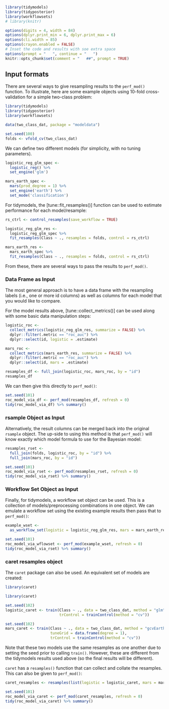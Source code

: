 ```r
library(tidymodels)
library(tidyposterior)
library(workflowsets)
# library(knitr)

options(digits = 4, width = 84)
options(dplyr.print_min = 6, dplyr.print_max = 6)
options(cli.width = 85)
options(crayon.enabled = FALSE)
# Inset the code and results with soe extra space
options(prompt = "   ", continue = "   ")
knitr::opts_chunk$set(comment = "   ##", prompt = TRUE)
```

## Input formats

There are several ways to give resampling results to the `perf_mod()` function. To illustrate, here are some example objects using 10-fold cross-validation for a simple two-class problem: 

```r
library(tidymodels)
library(tidyposterior)
library(workflowsets)

data(two_class_dat, package = "modeldata")

set.seed(100)
folds <- vfold_cv(two_class_dat)
```

We can define two different models (for simplicity, with no tuning parameters).

```r
logistic_reg_glm_spec <-
  logistic_reg() %>%
  set_engine('glm')

mars_earth_spec <-
  mars(prod_degree = 1) %>%
  set_engine('earth') %>%
  set_mode('classification')
```

For tidymodels, the [tune::fit_resamples()] function can be used to estimate performance for each model/resample:

```r
rs_ctrl <- control_resamples(save_workflow = TRUE)

logistic_reg_glm_res <- 
  logistic_reg_glm_spec %>% 
  fit_resamples(Class ~ ., resamples = folds, control = rs_ctrl)

mars_earth_res <- 
  mars_earth_spec %>% 
  fit_resamples(Class ~ ., resamples = folds, control = rs_ctrl)
```

From these, there are several ways to pass the results to `perf_mod()`.

### Data Frame as Input

The most general approach is to have a data frame with the resampling labels (i.e., one or more id columns) as well as columns for each model that you would like to compare. 

For the model results above, [tune::collect_metrics()] can be used along with some basic data manipulation steps: 

```r
logistic_roc <- 
  collect_metrics(logistic_reg_glm_res, summarize = FALSE) %>% 
  dplyr::filter(.metric == "roc_auc") %>% 
  dplyr::select(id, logistic = .estimate)

mars_roc <- 
  collect_metrics(mars_earth_res, summarize = FALSE) %>% 
  dplyr::filter(.metric == "roc_auc") %>% 
  dplyr::select(id, mars = .estimate)

resamples_df <- full_join(logistic_roc, mars_roc, by = "id")
resamples_df
```

We can then give this directly to `perf_mod()`: 

```r
set.seed(101)
roc_model_via_df <- perf_mod(resamples_df, refresh = 0)
tidy(roc_model_via_df) %>% summary()
```

### rsample Object as Input

Alternatively, the result columns can be merged back into the original `rsample` object. The up-side to using this method is that `perf_mod()` will know exactly which model formula to use for the Bayesian model:

```r
resamples_rset <- 
  full_join(folds, logistic_roc, by = "id") %>% 
  full_join(mars_roc, by = "id")

set.seed(101)
roc_model_via_rset <- perf_mod(resamples_rset, refresh = 0)
tidy(roc_model_via_rset) %>% summary()
```

### Workflow Set Object as Input

Finally, for tidymodels, a workflow set object can be used. This is a collection of models/preprocessing combinations in one object. We can emulate a workflow set using the existing example results then pass that to `perf_mod()`: 

```r
example_wset <-
  as_workflow_set(logistic = logistic_reg_glm_res, mars = mars_earth_res)

set.seed(101)
roc_model_via_wflowset <- perf_mod(example_wset, refresh = 0)
tidy(roc_model_via_rset) %>% summary()
```

### caret resamples object

The `caret` package can also be used. An equivalent set of models are created:

```r
library(caret)
```
```r
library(caret)

set.seed(102)
logistic_caret <- train(Class ~ ., data = two_class_dat, method = "glm", 
                        trControl = trainControl(method = "cv"))

set.seed(102)
mars_caret <- train(Class ~ ., data = two_class_dat, method = "gcvEarth",
                    tuneGrid = data.frame(degree = 1),
                    trControl = trainControl(method = "cv"))
```

Note that these two models use the same resamples as one another due to setting the seed prior to calling `train()`. However, these are different from the tidymodels results used above (so the final results will be different).

`caret` has a `resamples()` function that can collect and collate the resamples. This can also be given to `perf_mod()`: 

```r
caret_resamples <- resamples(list(logistic = logistic_caret, mars = mars_caret))

set.seed(101)
roc_model_via_caret <- perf_mod(caret_resamples, refresh = 0)
tidy(roc_model_via_caret) %>% summary()
```
